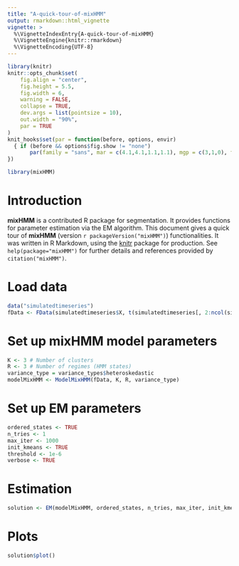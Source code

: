 ```yaml
---
title: "A-quick-tour-of-mixHMM"
output: rmarkdown::html_vignette
vignette: >
  %\VignetteIndexEntry{A-quick-tour-of-mixHMM}
  %\VignetteEngine{knitr::rmarkdown}
  %\VignetteEncoding{UTF-8}
---
```


```r
library(knitr)
knitr::opts_chunk$set(
	fig.align = "center",
	fig.height = 5.5,
	fig.width = 6,
	warning = FALSE,
	collapse = TRUE,
	dev.args = list(pointsize = 10),
	out.width = "90%",
	par = TRUE
)
knit_hooks$set(par = function(before, options, envir)
  { if (before && options$fig.show != "none") 
       par(family = "sans", mar = c(4.1,4.1,1.1,1.1), mgp = c(3,1,0), tcl = -0.5)
})
```

```r
library(mixHMM)
```

# Introduction

**mixHMM** is a contributed R package for segmentation. It provides functions for parameter estimation via the EM algorithm. This document gives a quick tour of **mixHMM** (version `r packageVersion("mixHMM")`) functionalities. It was written in R Markdown, using the [knitr](https://cran.r-project.org/package=knitr) package for production. 
See `help(package="mixHMM")` for further details and references provided by `citation("mixHMM")`.

# Load data

```r
data("simulatedtimeseries")
fData <- FData(simulatedtimeseries$X, t(simulatedtimeseries[, 2:ncol(simulatedtimeseries)]))
```

# Set up mixHMM model parameters

```r
K <- 3 # Number of clusters
R <- 3 # Number of regimes (HMM states)
variance_type = variance_types$heteroskedastic
modelMixHMM <- ModelMixHMM(fData, K, R, variance_type)
```

# Set up EM parameters

```r
ordered_states <- TRUE
n_tries <- 1
max_iter <- 1000
init_kmeans <- TRUE
threshold <- 1e-6
verbose <- TRUE
```

# Estimation

```r
solution <- EM(modelMixHMM, ordered_states, n_tries, max_iter, init_kmeans, threshold, verbose)
```


# Plots

```r
solution$plot()
```


